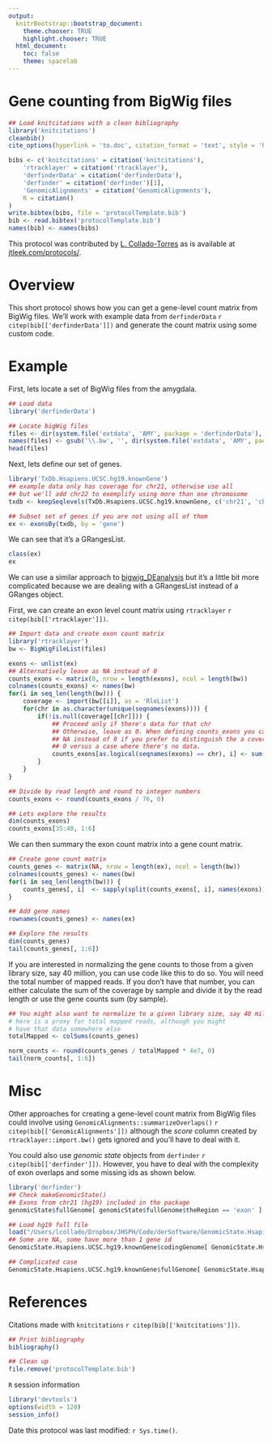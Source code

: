 ```yaml
---
output:
  knitrBootstrap::bootstrap_document:
    theme.chooser: TRUE
    highlight.chooser: TRUE
  html_document:
    toc: false
    theme: spacelab
---
```



Gene counting from BigWig files
===============================

```r
## Load knitcitations with a clean bibliography
library('knitcitations')
cleanbib()
cite_options(hyperlink = 'to.doc', citation_format = 'text', style = 'html')

bibs <- c('knitcitations' = citation('knitcitations'),
    'rtracklayer' = citation('rtracklayer'),
    'derfinderData' = citation('derfinderData'),
    'derfinder' = citation('derfinder')[1],
    'GenomicAlignments' = citation('GenomicAlignments'),
    R = citation()
)
write.bibtex(bibs, file = 'protocolTemplate.bib')
bib <- read.bibtex('protocolTemplate.bib')
names(bib) <- names(bibs)
```

This protocol was contributed by [L. Collado-Torres](http://bit.ly/LColladoTorres) as is available at [jtleek.com/protocols/](http://jtleek.com/protocols/).

# Overview

This short protocol shows how you can get a gene-level count matrix from BigWig files. We'll work with example data from `derfinderData` `r citep(bib[['derfinderData']])` and generate the count matrix using some custom code.


# Example

First, lets locate a set of BigWig files from the amygdala. 

```r
## Load data
library('derfinderData')

## Locate bigWig files
files <- dir(system.file('extdata', 'AMY', package = 'derfinderData'),  full.names = TRUE)
names(files) <- gsub('\\.bw', '', dir(system.file('extdata', 'AMY', package = 'derfinderData')))
head(files)
```

Next, lets define our set of genes.

```r
library('TxDb.Hsapiens.UCSC.hg19.knownGene')
## example data only has coverage for chr21, otherwise use all
## but we'll add chr22 to exemplify using more than one chromosome
txdb <- keepSeqlevels(TxDb.Hsapiens.UCSC.hg19.knownGene, c('chr21', 'chr22'))

## Subset set of genes if you are not using all of them
ex <- exonsBy(txdb, by = 'gene')
```

We can see that it's a GRangesList.

```r
class(ex)
ex
```

We can use a similar approach to [bigwig_DEanalysis](http://lcolladotor.github.io/protocols/bigwig_DEanalysis/) but it's a little bit more complicated because we are dealing with a GRangesList instead of a GRanges object.


First, we can create an exon level count matrix using `rtracklayer` `r citep(bib[['rtracklayer']])`.


```r
## Import data and create exon count matrix
library('rtracklayer')
bw <- BigWigFileList(files)

exons <- unlist(ex)
## Alternatively leave as NA instead of 0
counts_exons <- matrix(0, nrow = length(exons), ncol = length(bw))
colnames(counts_exons) <- names(bw)
for(i in seq_len(length(bw))) {
    coverage <- import(bw[[i]], as = 'RleList')
    for(chr in as.character(unique(seqnames(exons)))) {
        if(!is.null(coverage[[chr]])) {
            ## Proceed only if there's data for that chr
            ## Otherwise, leave as 0. When defining counts_exons you can use
            ## NA instead of 0 if you prefer to distinguish the a coverage of
            ## 0 versus a case where there's no data.
            counts_exons[as.logical(seqnames(exons) == chr), i] <- sum(Views(coverage[[chr]], ranges(exons[seqnames(exons) == chr])))
        }
    }
}

## Divide by read length and round to integer numbers
counts_exons <- round(counts_exons / 76, 0)

## Lets explore the results
dim(counts_exons)
counts_exons[35:40, 1:6]
```

We can then summary the exon count matrix into a gene count matrix.

```r
## Create gene count matrix
counts_genes <- matrix(NA, nrow = length(ex), ncol = length(bw))
colnames(counts_genes) <- names(bw)
for(i in seq_len(length(bw))) {
    counts_genes[, i]  <- sapply(split(counts_exons[, i], names(exons)), sum)
}

## Add gene names
rownames(counts_genes) <- names(ex)

## Explore the results
dim(counts_genes)
tail(counts_genes[, 1:6])
```

If you are interested in normalizing the gene counts to those from a given library size, say 40 million, you can use code like this to do so. You will need the total number of mapped reads. If you don't have that number, you can either calculate the sum of the coverage by sample and divide it by the read length or use the gene counts sum (by sample).

```r
## You might also want to normalize to a given library size, say 40 million
# here is a proxy for total mapped reads, although you might
# have that data somewhere else
totalMapped <- colSums(counts_genes)

norm_counts <- round(counts_genes / totalMapped * 4e7, 0)
tail(norm_counts[, 1:6])
```

# Misc

Other approaches for creating a gene-level count matrix from BigWig files could involve using `GenomicAlignments::summarizeOverlaps()` `r citep(bib[['GenomicAlignments']])` although the _score_ column created by `rtracklayer::import.bw()` gets ignored and you'll have to deal with it.

You could also use _genomic state_ objects from `derfinder` `r citep(bib[['derfinder']])`. However, you have to deal with the complexity of exon overlaps and some missing ids as shown below.

```r
library('derfinder')
## Check makeGenomicState()
## Exons from chr21 (hg19) included in the package
genomicState$fullGenome[ genomicState$fullGenome$theRegion == 'exon' ]

## Load hg19 full file
load("/Users/lcollado/Dropbox/JHSPH/Code/derSoftware/GenomicState.Hsapiens.UCSC.hg19.knownGene.rda")
## Some are NA, some have more than 1 gene id
GenomicState.Hsapiens.UCSC.hg19.knownGene$codingGenome[ GenomicState.Hsapiens.UCSC.hg19.knownGene$codingGenome$theRegion == 'exon' ]$gene

## Complicated case
GenomicState.Hsapiens.UCSC.hg19.knownGene$fullGenome[ GenomicState.Hsapiens.UCSC.hg19.knownGene$fullGenome$theRegion == 'exon' ][10]
```


# References



Citations made with `knitcitations` `r citep(bib[['knitcitations']])`.


```r
## Print bibliography
bibliography()
```

```r
## Clean up
file.remove('protocolTemplate.bib')
```

`R` session information

```r
library('devtools')
options(width = 120)
session_info()
```


Date this protocol was last modified: `r Sys.time()`.